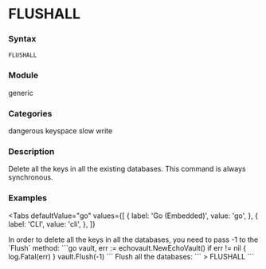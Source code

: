 
# FLUSHALL

### Syntax
```
FLUSHALL
```

### Module
<span className="acl-category">generic</span>

### Categories 
<span className="acl-category">dangerous</span>
<span className="acl-category">keyspace</span>
<span className="acl-category">slow</span>
<span className="acl-category">write</span>

### Description
Delete all the keys in all the existing databases. This command is always synchronous.

### Examples

<Tabs
  defaultValue="go"
  values={[
    { label: 'Go (Embedded)', value: 'go', },
    { label: 'CLI', value: 'cli', },
  ]}
>
  <TabItem value="go">
  In order to delete all the keys in all the databases, you need to pass -1 to the `Flush` method:
  ```go
  vault, err := echovault.NewEchoVault()
  if err != nil {
    log.Fatal(err)
  }
  vault.Flush(-1)
  ```
  </TabItem>
  <TabItem value="cli">
  Flush all the databases:
  ```
  > FLUSHALL
  ```
  </TabItem>
</Tabs> 